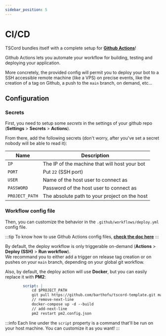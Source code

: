 ```yaml
---
sidebar_position: 5
---
```


# CI/CD

TSCord bundles itself with a complete setup for **[Github Actions](https://github.com/features/actions)**!

Github Actions lets you automate your workflow for building, testing and deploying your application.

More concretely, the provided config will permit you to deploy your bot to a SSH accessible remote machine (like a VPS) on precise events, like the creation of a tag on Github, a push to the `main` branch, on demand, etc...

## Configuration

### Secrets

First, you need to setup some *secrets* in the settings of your github repo (**Settings** > **Secrets** > **Actions**).

From there, add the following secrets (don't worry, after you've set a secret nobody will be able to read it):

| Name           | Description                                   |
|----------------|-----------------------------------------------|
| `IP`           | The IP of the machine that will host your bot |
| `PORT`         | Put `22` (SSH port)                           |
| `USER`         | Name of the host user to connect as           |
| `PASSWORD`     | Password of the host user to connect as       |
| `PROJECT_PATH` | The absolute path to your project on the host |

### Workflow config file

Then, you can customize the behavior in the `.github/workflows/deploy.yml` config file.

:::tip
To know how to use Github Actions config files, **[check the doc here](https://docs.github.com/en/actions/using-workflows/workflow-syntax-for-github-actions)**
:::

By default, the deploy workflow is only triggerable on-demand (**Actions** > **Deploy (SSH)** > **Run workflow**).<br />
We recommand you to either add a trigger on release tag creation or on pushes on your `main` branch, depending on your global git workflow.

Also, by default, the deploy action will use **Docker**, but you can easily replace it with **PM2**:

```yml title=.github/workflows/deploy.yml
        script: |
            cd $PROJECT_PATH
            git pull https://github.com/barthofu/tscord-template.git main
            // remove-next-line
            docker-compose up -d --build
            // add-next-line
            pm2 restart pm2.config.json
```

:::info
Each line under the `script` property is a command that'll be run on your host machine. You can customize it as you want!
:::